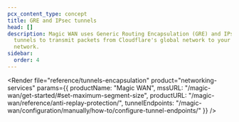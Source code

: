 ```yaml
---
pcx_content_type: concept
title: GRE and IPsec tunnels
head: []
description: Magic WAN uses Generic Routing Encapsulation (GRE) and IPsec
  tunnels to transmit packets from Cloudflare's global network to your origin
  network.
sidebar:
  order: 4
---
```



<Render
	file="reference/tunnels-encapsulation"
	product="networking-services"
	params={{
		productName: "Magic WAN",
		mssURL: "/magic-wan/get-started/#set-maximum-segment-size",
		productURL: "/magic-wan/reference/anti-replay-protection/",
		tunnelEndpoints: "/magic-wan/configuration/manually/how-to/configure-tunnel-endpoints/"
	}}
/>
